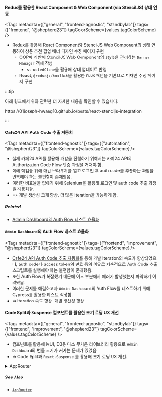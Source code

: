 
#### Redux를 활용한 React Component & Web Component (via StencilJS) 상태 연동

<Tags
  metadata={["general", "frontend-agnostic", "standbylab"]}
  tags={["frontend", "@shepherd23"]}
  tagColorScheme={values.tagColorScheme}
/>

- Redux를 활용해 React Component와 StencilJS Web Component의 상태 연동하여 상품 추천 팝업 배너 디자인 수정 페이지 구현
  - OOP에 기반해 StencilJS Web Component의 style을 관리하는 `Banner Manager` 객체 작성
    - `structedClone`을 활용해 상태 업데이트 반영
  - React, `@reduxjs/toolkit`을 활용한 `FLUX` 패턴을 기반으로 디자인 수정 페이지 구현

:::tip

아래 링크에서 위와 관련한 더 자세한 내용을 확인할 수 있습니다.

https://01joseph-hwang10.github.io/posts/react-stenciljs-integration

:::

#### Cafe24 API Auth Code 추출 자동화

<Tags
  metadata={["frontend-agnostic"]}
  tags={["automation", "@shepherd23"]}
  tagColorScheme={values.tagColorScheme}
/>

- 실제 카페24 API를 활용해 개발을 진행하기 위해서는 카페24 API의 Authorization Code Flow 인증 과정을 거쳐야 함.
- 이에 작업을 위해 매번 브라우저를 열고 로그인 후 auth code를 추출하는 과정을 반복해야 하는 불편함이 존재했음.
- 이러한 비효율을 없애기 위해 Selenium을 활용해 로그인 및 auth code 추출 과정을 자동화함.
- => 개발 생산성 크게 향상. 더 많은 Iteration을 가능하게 함.

##### Related

- [Admin Dashboard의 Auth Flow 테스트 효율화](#admin-dashboard의-auth-flow-테스트-효율화)

#### `Admin Dashboard`의 Auth Flow 테스트 효율화

<Tags
  metadata={["frontend-agnostic"]}
  tags={["frontend", "improvement", "@shepherd23"]}
  tagColorScheme={values.tagColorScheme}
/>

- [Cafe24 API Auth Code 추출 자동화](#cafe24-api-auth-code-추출-자동화)를 통해 개발 Iteration의 속도가 향상되었으나, auth code나 access token의 만료 등의 이유로 지속적으로 Auth Code 추출 스크립트를 실행해야 하는 불편함이 존재했음.
- 또한 Auth Flow가 복잡했기 때문에 어느 부분에서 에러가 발생했는지 파악하기 어려웠음.
- 이러한 문제를 해결하고자 `Admin Dashboard`의 Auth Flow를 테스트하기 위해 Cypress를 활용한 테스트 작성함.
- => Iteration 속도 향상. 개발 생산성 향상.

#### Code Split과 Suspense 컴포넌트를 활용한 초기 로딩 UX 개선

<Tags
  metadata={["general", "frontend-agnostic", "standbylab"]}
  tags={["frontend", "improvement", "@shepherd23"]}
  tagColorScheme={values.tagColorScheme}
/>

- 컴포넌트를 활용해 MUI, D3등 다소 무거운 라이브러리 활용으로 `Admin Dashboard`의 번들 크기가 커지는 문제가 있었음.
- => Code Split과 `React.Suspense` 를 활용해 초기 로딩 UX 개선.

<details>
<summary>AppRouter</summary>
<div markdown="1">

```tsx
const Overview = lazy(() => import("@src/features/overview"));
const Dashboard = lazy(() => import("@src/features/dashboard"));
const Store = lazy(() => import("@src/features/store"));
const DesignEditorScaffold = lazy(
  () => import("@src/features/design/scaffold"),
);
const DefaultBannerDesign = lazy(
  () => import("@src/features/design/default-banner-design"),
);
const ListingBannerDesign = lazy(
  () => import("@src/features/design/listing-banner-design"),
);

const AppRouter = () => {
  return (
    <BrowserRouter>
      <Routes>
        <Route path={URI.root} element={<Initializer />} />
        <Route path={URI.requestAccessToken} element={<AccessTokenFetcher />} />
        <Route path={URI.confirmPayment} element={<ConfirmPayment />} />
        <Route path={URI.error} element={<ErrorPage />} />
        <Route
          path={URI.dashboard.root}
          element={
            <Suspense fallback={<Loader fill />}>
              <Dashboard />
            </Suspense>
          }
        >
          <Route
            path={URI.dashboard.overview}
            element={
              <Suspense fallback={<Loader fill />}>
                <Overview />
              </Suspense>
            }
          />
          <Route
            path={URI.dashboard.store}
            element={
              <Suspense fallback={<Loader fill />}>
                <Store />
              </Suspense>
            }
          />
          <Route
            path={URI.dashboard.design.root}
            element={
              <Suspense fallback={<Loader fill />}>
                <DesignEditorScaffold />
              </Suspense>
            }
          >
            <Route
              path={URI.dashboard.design.defaultBanner}
              element={
                <Suspense fallback={<Loader fill />}>
                  <DefaultBannerDesign />
                </Suspense>
              }
            />
            <Route
              path={URI.dashboard.design.listingBanner}
              element={
                <Suspense fallback={<Loader fill />}>
                  <ListingBannerDesign />
                </Suspense>
              }
            />
          </Route>
        </Route>
      </Routes>
    </BrowserRouter>
  );
};
```

</div>
</details>

##### See Also

- [`AppRouter`](https://01joseph-hwang10.github.io/docs/career-description/pickhound#code-split과-suspense-컴포넌트를-활용한-초기-로딩-ux-개선)
